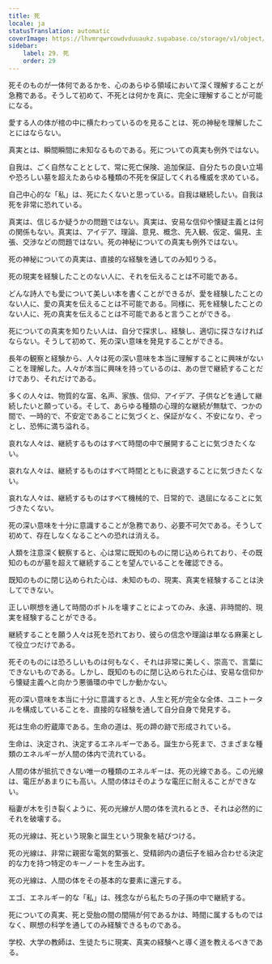 ```yaml
---
title: 死
locale: ja
statusTranslation: automatic
coverImage: https://lhvmrqwrcowdvduuaukz.supabase.co/storage/v1/object/public/strapi-uploads/small_cover-educacion-fundamental.webp-2d51a7828a2b1309555be27f7e2a61a0.webp
sidebar:
    label: 29. 死
    order: 29
---
```

死そのものが一体何であるかを、心のあらゆる領域において深く理解することが急務である。そうして初めて、不死とは何かを真に、完全に理解することが可能になる。

愛する人の体が棺の中に横たわっているのを見ることは、死の神秘を理解したことにはならない。

真実とは、瞬間瞬間に未知なるものである。死についての真実も例外ではない。

自我は、ごく自然なこととして、常に死亡保険、追加保証、自分たちの良い立場や恐ろしい墓を超えたあらゆる種類の不死を保証してくれる権威を求めている。

自己中心的な「私」は、死にたくないと思っている。自我は継続したい。自我は死を非常に恐れている。

真実は、信じるか疑うかの問題ではない。真実は、安易な信仰や懐疑主義とは何の関係もない。真実は、アイデア、理論、意見、概念、先入観、仮定、偏見、主張、交渉などの問題ではない。死の神秘についての真実も例外ではない。

死の神秘についての真実は、直接的な経験を通してのみ知りうる。

死の現実を経験したことのない人に、それを伝えることは不可能である。

どんな詩人でも愛について美しい本を書くことができるが、愛を経験したことのない人に、愛の真実を伝えることは不可能である。同様に、死を経験したことのない人に、死の真実を伝えることは不可能であると言うことができる。

死についての真実を知りたい人は、自分で探求し、経験し、適切に探さなければならない。そうして初めて、死の深い意味を発見することができる。

長年の観察と経験から、人々は死の深い意味を本当に理解することに興味がないことを理解した。人々が本当に興味を持っているのは、あの世で継続することだけであり、それだけである。

多くの人々は、物質的な富、名声、家族、信仰、アイデア、子供などを通して継続したいと願っている。そして、あらゆる種類の心理的な継続が無駄で、つかの間で、一時的で、不安定であることに気づくと、保証がなく、不安になり、ぞっとし、恐怖に満ち溢れる。

哀れな人々は、継続するものはすべて時間の中で展開することに気づきたくない。

哀れな人々は、継続するものはすべて時間とともに衰退することに気づきたくない。

哀れな人々は、継続するものはすべて機械的で、日常的で、退屈になることに気づきたくない。

死の深い意味を十分に意識することが急務であり、必要不可欠である。そうして初めて、存在しなくなることへの恐れは消える。

人類を注意深く観察すると、心は常に既知のものに閉じ込められており、その既知のものが墓を超えて継続することを望んでいることを確認できる。

既知のものに閉じ込められた心は、未知のもの、現実、真実を経験することは決してできない。

正しい瞑想を通して時間のボトルを壊すことによってのみ、永遠、非時間的、現実を経験することができる。

継続することを願う人々は死を恐れており、彼らの信念や理論は単なる麻薬として役立つだけである。

死そのものには恐ろしいものは何もなく、それは非常に美しく、崇高で、言葉にできないものである。しかし、既知のものに閉じ込められた心は、安易な信仰から懐疑主義へと向かう悪循環の中でしか動かない。

死の深い意味を本当に十分に意識するとき、人生と死が完全な全体、ユニトータルを構成していることを、直接的な経験を通して自分自身で発見する。

死は生命の貯蔵庫である。生命の道は、死の蹄の跡で形成されている。

生命は、決定され、決定するエネルギーである。誕生から死まで、さまざまな種類のエネルギーが人間の体内で流れている。

人間の体が抵抗できない唯一の種類のエネルギーは、死の光線である。この光線は、電圧があまりにも高い。人間の体はそのような電圧に耐えることができない。

稲妻が木を引き裂くように、死の光線が人間の体を流れるとき、それは必然的にそれを破壊する。

死の光線は、死という現象と誕生という現象を結びつける。

死の光線は、非常に親密な電気的緊張と、受精卵内の遺伝子を組み合わせる決定的な力を持つ特定のキーノートを生み出す。

死の光線は、人間の体をその基本的な要素に還元する。

エゴ、エネルギー的な「私」は、残念ながら私たちの子孫の中で継続する。

死についての真実、死と受胎の間の間隔が何であるかは、時間に属するものではなく、瞑想の科学を通してのみ経験できるものである。

学校、大学の教師は、生徒たちに現実、真実の経験へと導く道を教えるべきである。

